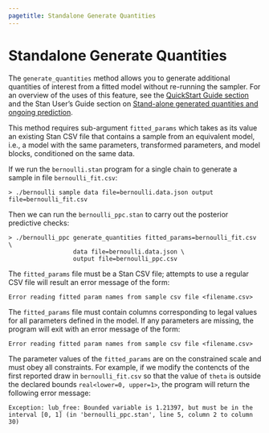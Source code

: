 ```yaml
---
pagetitle: Standalone Generate Quantities
---
```


# Standalone Generate Quantities

The `generate_quantities` method allows you to generate additional
quantities of interest from a fitted model without re-running the sampler.
For an overview of the uses of this feature, see the
[QuickStart Guide section](generate_quantities_intro.qmd)
and the Stan User's Guide section on
[Stand-alone generated quantities and ongoing prediction](https://mc-stan.org/docs/stan-users-guide/posterior-prediction.html#stand-alone-generated-quantities-and-ongoing-prediction).

This method requires sub-argument `fitted_params` which takes as its value
an existing Stan CSV file that contains a sample from an equivalent model,
i.e., a model with the same parameters, transformed parameters, and model blocks,
conditioned on the same data.

If we run the `bernoulli.stan` program for a single chain to
generate a sample in file `bernoulli_fit.csv`:

```
> ./bernoulli sample data file=bernoulli.data.json output file=bernoulli_fit.csv
```

Then we can run the `bernoulli_ppc.stan` to carry out the posterior predictive
checks:

```
> ./bernoulli_ppc generate_quantities fitted_params=bernoulli_fit.csv \
                  data file=bernoulli.data.json \
                  output file=bernoulli_ppc.csv
```

The `fitted_params` file must be a Stan CSV file; attempts to use a regular CSV file
will result an error message of the form:

```
Error reading fitted param names from sample csv file <filename.csv>
```

The `fitted_params` file must contain columns corresponding to legal values
for all parameters defined in the model.
If any parameters are missing, the program will exit with an error
message of the form:

```
Error reading fitted param names from sample csv file <filename.csv>
```

The parameter values of the `fitted_params` are on the
constrained scale and must obey all constraints.
For example, if we modify the contencts of the first
reported draw in `bernoulli_fit.csv` so that the value
of `theta` is outside the declared bounds `real<lower=0, upper=1>`,
the program will return the following error message:

```
Exception: lub_free: Bounded variable is 1.21397, but must be in the interval [0, 1] (in 'bernoulli_ppc.stan', line 5, column 2 to column 30)
```




